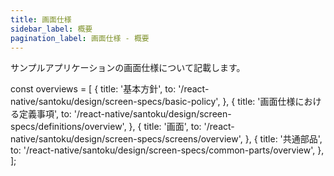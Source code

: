 ```yaml
---
title: 画面仕様
sidebar_label: 概要
pagination_label: 画面仕様 - 概要
---
```


サンプルアプリケーションの画面仕様について記載します。

<!-- textlint-disable ja-technical-writing/sentence-length,ja-technical-writing/max-comma,ja-spacing/ja-no-space-around-parentheses,jtf-style/3.3.かっこ類と隣接する文字の間のスペースの有無,ja-technical-writing/ja-no-mixed-period,ja-technical-writing/no-unmatched-pair -->

const overviews = [
  {
    title: '基本方針',
    to: '/react-native/santoku/design/screen-specs/basic-policy',
  },
  {
    title: '画面仕様における定義事項',
    to: '/react-native/santoku/design/screen-specs/definitions/overview',
  },
  {
    title: '画面',
    to: '/react-native/santoku/design/screen-specs/screens/overview',
  },
  {
    title: '共通部品',
    to: '/react-native/santoku/design/screen-specs/common-parts/overview',
  },
];

<PageList overviews={overviews} colSize={12} />

<!-- textlint-enable ja-technical-writing/sentence-length,ja-technical-writing/max-comma,ja-spacing/ja-no-space-around-parentheses,jtf-style/3.3.かっこ類と隣接する文字の間のスペースの有無,ja-technical-writing/ja-no-mixed-period,ja-technical-writing/no-unmatched-pair -->
